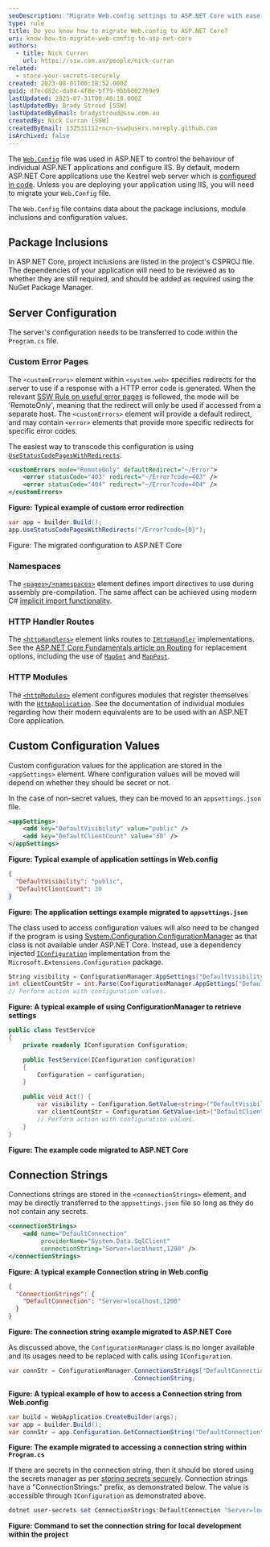 ```yaml
---
seoDescription: "Migrate Web.config settings to ASP.NET Core with ease. Learn how to transition appSettings, connection strings, and custom configurations to modern JSON files like appsettings.json while leveraging IConfiguration for seamless integration."
type: rule
title: Do you know how to migrate Web.config to ASP.NET Core?
uri: know-how-to-migrate-web-config-to-asp-net-core
authors:
  - title: Nick Curran
    url: https://ssw.com.au/people/nick-curran
related:
  - store-your-secrets-securely
created: 2023-08-01T00:18:52.000Z
guid: d7ecd82c-da04-4f8e-bf79-9bb6002769e9
lastUpdated: 2025-07-31T00:46:18.000Z
lastUpdatedBy: Brady Stroud [SSW]
lastUpdatedByEmail: bradystroud@ssw.com.au
createdBy: Nick Curran [SSW]
createdByEmail: 132531112+ncn-ssw@users.noreply.github.com
isArchived: false
---
```

The [`Web.Config`](https://learn.microsoft.com/en-us/troubleshoot/developer/webapps/aspnet/health-diagnostic-performance/create-web-config?WT.mc_id=DT-MVP-33518) file was used in ASP.NET to control the behaviour of individual ASP.NET applications and configure IIS. By default, modern ASP.NET Core applications use the Kestrel web server which is [configured in code](https://learn.microsoft.com/en-us/aspnet/core/fundamentals/servers/kestrel/options?view=aspnetcore-7.0&WT.mc_id=DT-MVP-33518). Unless you are deploying your application using IIS, you will need to migrate your `Web.Config` file.

The `Web.Config` file contains data about the package inclusions, module inclusions and configuration values.

## Package Inclusions

In ASP.NET Core, project inclusions are listed in the project's CSPROJ file. The dependencies of your application will need to be reviewed as to whether they are still required, and should be added as required using the NuGet Package Manager.

## Server Configuration

The server's configuration needs to be transferred to code within the `Program.cs` file.

### Custom Error Pages

The `<customErrors>` element within `<system.web>` specifies redirects for the server to use if a response with a HTTP error code is generated. When the relevant [SSW Rule on useful error pages](/404-useful-error-page/) is followed, the mode will be 'RemoteOnly', meaning that the redirect will only be used if accessed from a separate host. The `<customErrors>` element will provide a default redirect, and may contain `<error>` elements that provide more specific redirects for specific error codes.

The easiest way to transcode this configuration is using [`UseStatusCodePagesWithRedirects`](https://learn.microsoft.com/en-us/aspnet/core/fundamentals/error-handling?view=aspnetcore-7.0#usestatuscodepageswithredirects&WT.mc_id=DT-MVP-33518).

```xml
<customErrors mode="RemoteOnly" defaultRedirect="~/Error">
    <error statusCode="403" redirect="~/Error?code=403" />
    <error statusCode="404" redirect="~/Error?code=404" />
</customErrors>
```

**Figure: Typical example of custom error redirection**

```cs
var app = builder.Build();
app.UseStatusCodePagesWithRedirects("/Error?code={0}");
```

Figure: The migrated configuration to ASP.NET Core

### Namespaces

The [`<pages>/<namespaces>`](https://learn.microsoft.com/en-us/previous-versions/dotnet/netframework-4.0/ms164642(v=vs.100?WT.mc_id=DT-MVP-33518)) element defines import directives to use during assembly pre-compilation. The same affect can be achieved using modern C# [implicit import functionality](https://learn.microsoft.com/en-us/dotnet/core/project-sdk/overview#implicit-using-directives?WT.mc_id=DT-MVP-33518).

### HTTP Handler Routes

The [`<httpHandlers>`](https://learn.microsoft.com/en-us/previous-versions/dotnet/netframework-4.0/bya7fh0a(v=vs.100?WT.mc_id=DT-MVP-33518)) element links routes to [`IHttpHandler`](https://learn.microsoft.com/en-us/dotnet/api/system.web.ihttphandler?view=netframework-4.8.1&WT.mc_id=DT-MVP-33518) implementations. See the [ASP.NET Core Fundamentals article on Routing](https://learn.microsoft.com/en-us/aspnet/core/fundamentals/routing?view=aspnetcore-7.0&WT.mc_id=DT-MVP-33518) for replacement options, including the use of [`MapGet`](https://learn.microsoft.com/en-us/dotnet/api/microsoft.aspnetcore.builder.endpointroutebuilderextensions.mapget?view=aspnetcore-7.0#microsoft-aspnetcore-builder-endpointroutebuilderextensions-mapget(microsoft-aspnetcore-routing-iendpointroutebuilder-system-string-system-delegate&WT.mc_id=DT-MVP-33518)) and [`MapPost`](https://learn.microsoft.com/en-us/dotnet/api/microsoft.aspnetcore.builder.endpointroutebuilderextensions.mappost?view=aspnetcore-7.0#microsoft-aspnetcore-builder-endpointroutebuilderextensions-mappost(microsoft-aspnetcore-routing-iendpointroutebuilder-system-string-system-delegate&WT.mc_id=DT-MVP-33518)).

### HTTP Modules

The [`<httpModules>`](https://learn.microsoft.com/en-us/previous-versions/dotnet/netframework-4.0/9b9dh535(v=vs.100?WT.mc_id=DT-MVP-33518)) element configures modules that register themselves with the [`HttpApplication`](https://learn.microsoft.com/en-us/dotnet/api/system.web.httpapplication?view=netframework-4.8.1&WT.mc_id=DT-MVP-33518). See the documentation of individual modules regarding how their modern equivalents are to be used with an ASP.NET Core application.

## Custom Configuration Values

Custom configuration values for the application are stored in the `<appSettings>` element. Where configuration values will be moved will depend on whether they should be secret or not.

In the case of non-secret values, they can be moved to an `appsettings.json` file.

```xml
<appSettings>
    <add key="DefaultVisibility" value="public" />
    <add key="DefaultClientCount" value="30" />
</appSettings>
```

**Figure: Typical example of application settings in Web.config**

```json
{
  "DefaultVisibility": "public",
  "DefaultClientCount": 30
}
```

**Figure: The application settings example migrated to `appsettings.json`**

The class used to access configuration values will also need to be changed if the program is using [System.Configuration.ConfigurationManager](https://learn.microsoft.com/en-us/dotnet/api/system.configuration.configurationmanager?WT.mc_id=DT-MVP-33518) as that class is not available under ASP.NET Core. Instead, use a dependency injected [`IConfiguration`](https://learn.microsoft.com/en-us/dotnet/api/microsoft.extensions.configuration.iconfiguration?view=dotnet-plat-ext-7.0&WT.mc_id=DT-MVP-33518) implementation from the `Microsoft.Extensions.Configuration` package.

```cs
String visibility = ConfigurationManager.AppSettings["DefaultVisibility"];
int clientCountStr = int.Parse(ConfigurationManager.AppSettings["DefaultClientCount"]);
// Perform action with configuration values.
```

**Figure: A typical example of using ConfigurationManager to retrieve settings**

```cs
public class TestService
{
    private readonly IConfiguration Configuration;

    public TestService(IConfiguration configuration)
    {
        Configuration = configuration;
    }

    public void Act() {
        var visibility = Configuration.GetValue<string>("DefaultVisibility");
        var clientCountStr = Configuration.GetValue<int>("DefaultClientCount");
        // Perform action with configuration values.
    }
}
```

**Figure: The example code migrated to ASP.NET Core**

## Connection Strings

Connections strings are stored in the `<connectionStrings>` element, and may be directly transferred to the `appsettings.json` file so long as they do not contain any secrets.

```xml
<connectionStrings>
    <add name="DefaultConnection"
         providerName="System.Data.SqlClient"
         connectionString="Server=localhost,1200" />
</connectionStrings>
```

**Figure: A typical example Connection string in Web.config**

```json
{
  "ConnectionStrings": {
    "DefaultConnection": "Server=localhost,1200"
  }
}
```

**Figure: The connection string example migrated to ASP.NET Core**

As discussed above, the `ConfigurationManager` class is no longer available and its usages need to be replaced with calls using `IConfiguration`.

```cs
var connStr = ConfigurationManager.ConnectionsStrings["DefaultConnection"]
                                  .ConnectionString;
```

**Figure: A typical example of how to access a Connection string from Web.config**

```cs
var build = WebApplication.CreateBuilder(args);
var app = builder.Build();
var connStr = app.Configuration.GetConnectionString("DefaultConnection");
```

**Figure: The example migrated to accessing a connection string within `Program.cs`**

If there are secrets in the connection string, then it should be stored using the secrets manager as per [storing secrets securely](/store-your-secrets-securely). Connection strings have a "ConnectionStrings:" prefix, as demonstrated below. The value is accessible through `IConfiguration` as demonstrated above.

```powershell
dotnet user-secrets set ConnectionStrings:DefaultConnection "Server=localhost,1200"
```

**Figure: Command to set the connection string for local development within the project**
